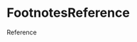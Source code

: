 
<Meta title="Objects/Footnotes" component={FootnotesReference} />

# FootnotesReference

<Preview>
  <Story name="default">
    <div>
      <p>
        Reference
        <FootnotesReference
          id={text("id", "id-1", "Reference")}
          prefix={text("prefix", "", "Reference")}
          text={text("text", "1", "Reference")}
          label={text("label", "", "Reference")}
        />
      </p>
      <FootnotesNotes
        notes={[
          {
            id: text("id", "id-1", "Notes"),
            prefix: text("prefix", "", "Notes"),
            text: text("text", "Note", "Notes"),
            label: text("label", "", "Notes"),
            url: text("url", "#", "Notes"),
          },
        ]}
      />
    </div>
  </Story>
</Preview>
